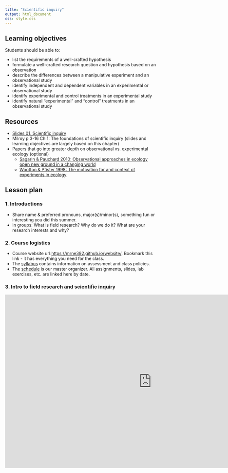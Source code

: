 ```yaml
---
title: "Scientific inquiry"
output: html_document
css: style.css
---
```


## Learning objectives

Students should be able to:

* list the requirements of a well-crafted hypothesis 
* formulate a well-crafted research question and hypothesis based on an observation
* describe the differences between a manipulative experiment and an observational study
* identify independent and dependent variables in an experimental or observational study
* identify experimental and control treatments in an experimental study
* identify natural "experimental" and "control" treatments in an observational study


## Resources

* [Slides 01. Scientific inquiry](https://docs.google.com/presentation/d/1J_MQHerLhh3m3X6Nt_omx3b_K_YBR9RpqcHNmxg37pA/edit?usp=sharing)
* Milroy p 3-16 Ch 1: The foundations of scientific inquiry (slides and learning objectives are largely based on this chapter)
* Papers that go into greater depth on observational vs. experimental ecology (optional)
  * [Sagarin & Pauchard 2010: Observational approaches in ecology open new ground in a changing world](https://people.stfx.ca/rscrosat/eie13/Sagarin_Pauchard_2010.pdf)
  * [Wootton & Pfister 1998: The motivation for and context of experiments in ecology](https://mrne392.github.io/lesson-plans/Wootton_Pfister_1998.pdf)


## Lesson plan

### 1. Introductions

* Share name & preferred pronouns, major(s)/minor(s), something fun or interesting you did this summer.
* In groups: What is field research? Why do we do it? What are your research interests and why?

### 2. Course logistics

* Course website url:[https://mrne392.github.io/website/](https://mrne392.github.io/website/). Bookmark this link - it has everything you need for the class. 
* The [syllabus](https://mrne392.github.io/website/syllabus.html) contains information on assessment and class policies.
* The [schedule](https://mrne392.github.io/website/schedule.html) is our master organizer. All assignments, slides, lab exercises, etc. are linked here by date. 

### 3. Intro to field research and scientific inquiry

<iframe src="https://docs.google.com/presentation/d/1J_MQHerLhh3m3X6Nt_omx3b_K_YBR9RpqcHNmxg37pA/embed?start=false&loop=false&delayms=5000" frameborder="0" width="960" height="569" allowfullscreen="true" mozallowfullscreen="true" webkitallowfullscreen="true" data-external="1"></iframe>

